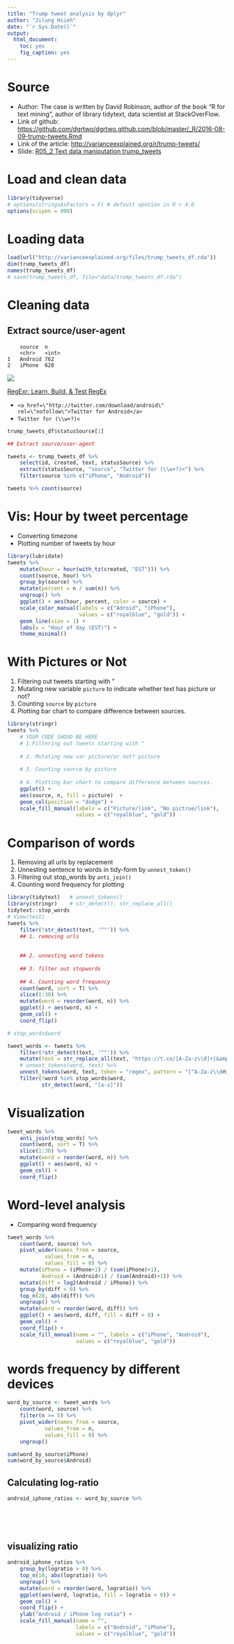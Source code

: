 ```yaml
---
title: "Trump tweet analysis by dplyr"
author: "Jilung Hsieh"
date: "`r Sys.Date()`"
output: 
  html_document: 
    toc: yes
    fig_caption: yes
---
```


# Source

-   Author: The case is written by David Robinson, author of the book "R for text mining", author of library tidytext, data scientist at StackOverFlow.
-   Link of github: <https://github.com/dgrtwo/dgrtwo.github.com/blob/master/_R/2016-08-09-trump-tweets.Rmd>
-   Link of the article: <http://varianceexplained.org/r/trump-tweets/>
-   Slide: [R05_2 Text data maniputation trump_tweets](https://docs.google.com/presentation/d/1XObGWzjldqcXuPQ8o4GyUkHAPSaujuBUyjhE5aYI8vQ/edit?usp=sharing)

# Load and clean data

```r
library(tidyverse)
# options(stringsAsFactors = F) # default opotion in R > 4.0
options(scipen = 999)
```

# Loading data

```r
load(url("http://varianceexplained.org/files/trump_tweets_df.rda"))
dim(trump_tweets_df)
names(trump_tweets_df)
# save(trump_tweets_df, file="data/trump_tweets_df.rda")
```

# Cleaning data

## Extract source/user-agent

        source  n
        <chr>   <int>
    1   Android 762     
    2   iPhone  628 

![](images/paste-19A2D513.png)

[RegExr: Learn, Build, & Test RegEx](https://regexr.com/)

-   `<a href=\"http://twitter.com/download/android\" rel=\"nofollow\">Twitter for Android</a>`
-   `Twitter for (\\w+?)<`

```r
trump_tweets_df$statusSource[1]

## Extract source/user-agent

tweets <- trump_tweets_df %>%
    select(id, created, text, statusSource) %>% 
    extract(statusSource, "source", "Twitter for (\\w+?)<") %>%
    filter(source %in% c("iPhone", "Android"))

tweets %>% count(source)
```

# Vis: Hour by tweet percentage

-   Converting timezone
-   Plotting number of tweets by hour

```r
library(lubridate)
tweets %>%
    mutate(hour = hour(with_tz(created, "EST"))) %>%
    count(source, hour) %>%
    group_by(source) %>%
    mutate(percent = n / sum(n)) %>%
    ungroup() %>%
    ggplot() + aes(hour, percent, color = source) + 
    scale_color_manual(labels = c("Adroid", "iPhone"), 
                       values = c("royalblue", "gold")) + 
    geom_line(size = 1) + 
    labs(x = "Hour of day (EST)") + 
    theme_minimal()

```

# With Pictures or Not

1.  Filtering out tweets starting with "
2.  Mutating new variable `picture` to indicate whether text has picture or not?
3.  Counting `source` by `picture`
4.  Plotting bar chart to compare difference between sources.

```r
library(stringr)
tweets %>%
    # YOUR CODE SHOUD BE HERE
    # 1.Filtering out tweets starting with "
    
    # 2. Mutating new var picture/or not? picture
    
    # 3. Counting source by picture
    
    # 4. Plotting bar chart to compare difference between sources. 
    ggplot() + 
    aes(source, n, fill = picture)  +
    geom_col(position = "dodge") + 
    scale_fill_manual(labels = c("Picture/link", "No pictrue/link"),
                      values = c("royalblue", "gold"))


```

# Comparison of words

1.  Removing all urls by replacement
2.  Unnesting sentence to words in tidy-form by `unnest_token()`
3.  Filtering out stop_words by `anti_join()`
4.  Counting word frequency for plotting

```r
library(tidytext)	# unnest_tokens()
library(stringr)	# str_detect(), str_replace_all()
tidytext::stop_words
# View(test)
tweets %>%
    filter(!str_detect(text, '^"')) %>%
    ## 1. removing urls
    
    
    ## 2. unnesting word tokens
    
    ## 3. filter out stopwords
    
    ## 4. Counting word frequency
    count(word, sort = T) %>%
    slice(1:30) %>%
    mutate(word = reorder(word, n)) %>%
    ggplot() + aes(word, n) + 
    geom_col() + 
    coord_flip()

# stop_words$word

tweet_words <- tweets %>%
    filter(!str_detect(text, '^"')) %>%
    mutate(text = str_replace_all(text, "https://t.co/[A-Za-z\\d]+|&amp;", "")) %>%
    # unnest_tokens(word, text) %>%
    unnest_tokens(word, text, token = "regex", pattern = "[^A-Za-z\\d#@']") %>%
    filter(!word %in% stop_words$word,
           str_detect(word, "[a-z]"))
```

# Visualization

```r

tweet_words %>%
    anti_join(stop_words) %>%
    count(word, sort = T) %>%
    slice(1:30) %>%
    mutate(word = reorder(word, n)) %>%
    ggplot() + aes(word, n) + 
    geom_col() + 
    coord_flip()    

```

# Word-level analysis

-   Comparing word frequency

```r
tweet_words %>% 
    count(word, source) %>%
    pivot_wider(names_from = source, 
            values_from = n, 
            values_fill = 0) %>%
    mutate(iPhone = (iPhone+1) / (sum(iPhone)+1),
           Android = (Android+1) / (sum(Android)+1)) %>%
    mutate(diff = log2(Android / iPhone)) %>%
    group_by(diff > 0) %>%
    top_n(20, abs(diff)) %>%
    ungroup() %>%
    mutate(word = reorder(word, diff)) %>%
    ggplot() + aes(word, diff, fill = diff > 0) + 
    geom_col() + 
    coord_flip() + 
    scale_fill_manual(name = "", labels = c("iPhone", "Android"), 
                      values = c("royalblue", "gold"))
```

# words frequency by different devices

```r

word_by_source <- tweet_words %>%
    count(word, source) %>%
    filter(n >= 5) %>%
    pivot_wider(names_from = source, 
            values_from = n, 
            values_fill = 0) %>%
    ungroup()

sum(word_by_source$iPhone)
sum(word_by_source$Android)
```

## Calculating log-ratio

```r
android_iphone_ratios <- word_by_source %>%
    
    
    
    
```

## visualizing ratio

```r







android_iphone_ratios %>%
    group_by(logratio > 0) %>%
    top_n(10, abs(logratio)) %>%
    ungroup() %>%
    mutate(word = reorder(word, logratio)) %>%
    ggplot(aes(word, logratio, fill = logratio < 0)) +
    geom_col() +
    coord_flip() +
    ylab("Android / iPhone log ratio") +
    scale_fill_manual(name = "", 
                      labels = c("Android", "iPhone"),
                      values = c("royalblue", "gold"))
```
